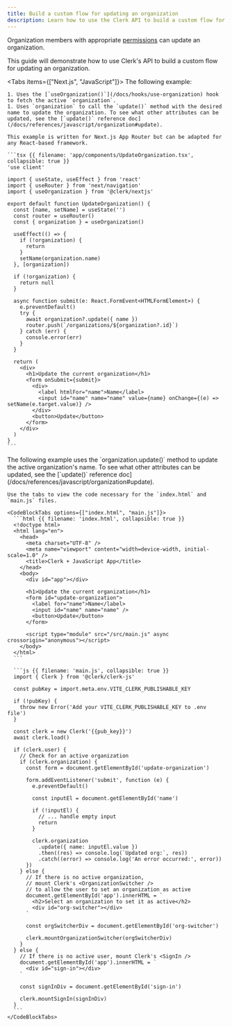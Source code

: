 ```yaml
---
title: Build a custom flow for updating an organization
description: Learn how to use the Clerk API to build a custom flow for updating an organization in your application.
---
```


<Include src="_partials/custom-flows-callout" />

Organization members with appropriate [permissions](/docs/organizations/roles-permissions) can update an organization.

This guide will demonstrate how to use Clerk's API to build a custom flow for updating an organization.

<Tabs items={["Next.js", "JavaScript"]}>
  <Tab>
    The following example:

    1. Uses the [`useOrganization()`](/docs/hooks/use-organization) hook to fetch the active `organization`.
    1. Uses `organization` to call the `update()` method with the desired name to update the organization. To see what other attributes can be updated, see the [`update()` reference doc](/docs/references/javascript/organization#update).

    This example is written for Next.js App Router but can be adapted for any React-based framework.

    ```tsx {{ filename: 'app/components/UpdateOrganization.tsx', collapsible: true }}
    'use client'

    import { useState, useEffect } from 'react'
    import { useRouter } from 'next/navigation'
    import { useOrganization } from '@clerk/nextjs'

    export default function UpdateOrganization() {
      const [name, setName] = useState('')
      const router = useRouter()
      const { organization } = useOrganization()

      useEffect(() => {
        if (!organization) {
          return
        }
        setName(organization.name)
      }, [organization])

      if (!organization) {
        return null
      }

      async function submit(e: React.FormEvent<HTMLFormElement>) {
        e.preventDefault()
        try {
          await organization?.update({ name })
          router.push(`/organizations/${organization?.id}`)
        } catch (err) {
          console.error(err)
        }
      }

      return (
        <div>
          <h1>Update the current organization</h1>
          <form onSubmit={submit}>
            <div>
              <label htmlFor="name">Name</label>
              <input id="name" name="name" value={name} onChange={(e) => setName(e.target.value)} />
            </div>
            <button>Update</button>
          </form>
        </div>
      )
    }
    ```
  </Tab>

  <Tab>
    The following example uses the `organization.update()` method to update the active organization's name. To see what other attributes can be updated, see the [`update()` reference doc](/docs/references/javascript/organization#update).

    Use the tabs to view the code necessary for the `index.html` and `main.js` files.

    <CodeBlockTabs options={["index.html", "main.js"]}>
      ```html {{ filename: 'index.html', collapsible: true }}
      <!doctype html>
      <html lang="en">
        <head>
          <meta charset="UTF-8" />
          <meta name="viewport" content="width=device-width, initial-scale=1.0" />
          <title>Clerk + JavaScript App</title>
        </head>
        <body>
          <div id="app"></div>

          <h1>Update the current organization</h1>
          <form id="update-organization">
            <label for="name">Name</label>
            <input id="name" name="name" />
            <button>Update</button>
          </form>

          <script type="module" src="/src/main.js" async crossorigin="anonymous"></script>
        </body>
      </html>
      ```

      ```js {{ filename: 'main.js', collapsible: true }}
      import { Clerk } from '@clerk/clerk-js'

      const pubKey = import.meta.env.VITE_CLERK_PUBLISHABLE_KEY

      if (!pubKey) {
        throw new Error('Add your VITE_CLERK_PUBLISHABLE_KEY to .env file')
      }

      const clerk = new Clerk('{{pub_key}}')
      await clerk.load()

      if (clerk.user) {
        // Check for an active organization
        if (clerk.organization) {
          const form = document.getElementById('update-organization')

          form.addEventListener('submit', function (e) {
            e.preventDefault()

            const inputEl = document.getElementById('name')

            if (!inputEl) {
              // ... handle empty input
              return
            }

            clerk.organization
              .update({ name: inputEl.value })
              .then((res) => console.log(`Updated org:`, res))
              .catch((error) => console.log('An error occurred:', error))
          })
        } else {
          // If there is no active organization,
          // mount Clerk's <OrganizationSwitcher />
          // to allow the user to set an organization as active
          document.getElementById('app').innerHTML = `
            <h2>Select an organization to set it as active</h2>
            <div id="org-switcher"></div>
          `

          const orgSwitcherDiv = document.getElementById('org-switcher')

          clerk.mountOrganizationSwitcher(orgSwitcherDiv)
        }
      } else {
        // If there is no active user, mount Clerk's <SignIn />
        document.getElementById('app').innerHTML = `
          <div id="sign-in"></div>
        `

        const signInDiv = document.getElementById('sign-in')

        clerk.mountSignIn(signInDiv)
      }
      ```
    </CodeBlockTabs>
  </Tab>
</Tabs>
